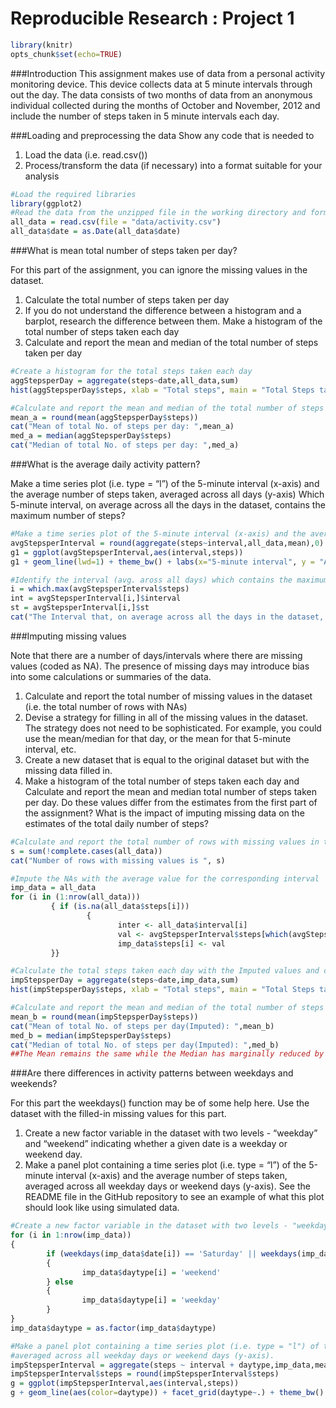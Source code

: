 
Reproducible Research : Project 1
=================================

```r
library(knitr)
opts_chunk$set(echo=TRUE)
```


###Introduction
This assignment makes use of data from a personal activity monitoring device. This device collects data at 5 minute intervals through out the day. The data consists of two months of data from an anonymous individual collected during the months of October and November, 2012 and include the number of steps taken in 5 minute intervals each day.

###Loading and preprocessing the data
Show any code that is needed to

1. Load the data (i.e. read.csv())
2. Process/transform the data (if necessary) into a format suitable for your analysis
```r
#Load the required libraries
library(ggplot2)
#Read the data from the unzipped file in the working directory and format it
all_data = read.csv(file = "data/activity.csv")
all_data$date = as.Date(all_data$date)
```

###What is mean total number of steps taken per day?

For this part of the assignment, you can ignore the missing values in the dataset.

1. Calculate the total number of steps taken per day
2. If you do not understand the difference between a histogram and a barplot, research the difference between them. Make a histogram of the total number of steps taken each day
3. Calculate and report the mean and median of the total number of steps taken per day
```r
#Create a histogram for the total steps taken each day
aggStepsperDay = aggregate(steps~date,all_data,sum)
hist(aggStepsperDay$steps, xlab = "Total steps", main = "Total Steps taken each day")

#Calculate and report the mean and median of the total number of steps taken per day
mean_a = round(mean(aggStepsperDay$steps))
cat("Mean of total No. of steps per day: ",mean_a)
med_a = median(aggStepsperDay$steps)
cat("Median of total No. of steps per day: ",med_a)
```

###What is the average daily activity pattern?

Make a time series plot (i.e. type = "l") of the 5-minute interval (x-axis) and the average number of steps taken, averaged across all days (y-axis)
Which 5-minute interval, on average across all the days in the dataset, contains the maximum number of steps?
```r
#Make a time series plot of the 5-minute interval (x-axis) and the average number of steps taken, averaged across all days (y-axis)
avgStepsperInterval = round(aggregate(steps~interval,all_data,mean),0)
g1 = ggplot(avgStepsperInterval,aes(interval,steps))
g1 + geom_line(lwd=1) + theme_bw() + labs(x="5-minute interval", y = "Average steps per day", title = "Average Daily Activity Pattern")

#Identify the interval (avg. aross all days) which contains the maximum number of steps
i = which.max(avgStepsperInterval$steps)
int = avgStepsperInterval[i,]$interval
st = avgStepsperInterval[i,]$st
cat("The Interval that, on average across all the days in the dataset, contains the maximum number of", st, " steps is ", int)
```

###Imputing missing values

Note that there are a number of days/intervals where there are missing values (coded as NA). The presence of missing days may introduce bias into some calculations or summaries of the data.

1. Calculate and report the total number of missing values in the dataset (i.e. the total number of rows with NAs)
2. Devise a strategy for filling in all of the missing values in the dataset. The strategy does not need to be sophisticated. For example, you could use the mean/median for that day, or the mean for that 5-minute interval, etc.
3. Create a new dataset that is equal to the original dataset but with the missing data filled in.
4. Make a histogram of the total number of steps taken each day and Calculate and report the mean and median total number of steps taken per day. Do these values differ from the estimates from the first part of the assignment? What is the impact of imputing missing data on the estimates of the total daily number of steps?
```r
#Calculate and report the total number of rows with missing values in the dataset
s = sum(!complete.cases(all_data))
cat("Number of rows with missing values is ", s)

#Impute the NAs with the average value for the corresponding interval
imp_data = all_data
for (i in (1:nrow(all_data)))
         { if (is.na(all_data$steps[i]))
                 {
                        inter <- all_data$interval[i]
                        val <- avgStepsperInterval$steps[which(avgStepsperInterval$interval==inter)]
                        imp_data$steps[i] <- val
         }}

#Calculate the total steps taken each day with the Imputed values and create a histogram
impStepsperDay = aggregate(steps~date,imp_data,sum)
hist(impStepsperDay$steps, xlab = "Total steps", main = "Total Steps taken each day (Imputed)")

#Calculate and report the mean and median of the total number of steps taken per day after Imputing
mean_b = round(mean(impStepsperDay$steps))
cat("Mean of total No. of steps per day(Imputed): ",mean_b)
med_b = median(impStepsperDay$steps)
cat("Median of total No. of steps per day(Imputed): ",med_b)
##The Mean remains the same while the Median has marginally reduced by 3 points.
```

###Are there differences in activity patterns between weekdays and weekends?

For this part the weekdays() function may be of some help here. Use the dataset with the filled-in missing values for this part.

1. Create a new factor variable in the dataset with two levels - "weekday" and "weekend" indicating whether a given date is a weekday or weekend day.
2. Make a panel plot containing a time series plot (i.e. type = "l") of the 5-minute interval (x-axis) and the average number of steps taken, averaged across all weekday days or weekend days (y-axis). See the README file in the GitHub repository to see an example of what this plot should look like using simulated data.
```r
#Create a new factor variable in the dataset with two levels - "weekday" and "weekend" indicating whether a given date is a weekday or weekend day.
for (i in 1:nrow(imp_data))
{
        if (weekdays(imp_data$date[i]) == 'Saturday' || weekdays(imp_data$date[i]) == 'Sunday')
        {
                imp_data$daytype[i] = 'weekend'
        } else 
        {
                imp_data$daytype[i] = 'weekday'
        }
}
imp_data$daytype = as.factor(imp_data$daytype)

#Make a panel plot containing a time series plot (i.e. type = "l") of the 5-minute interval (x-axis) and the average number of steps taken, 
#averaged across all weekday days or weekend days (y-axis).
impStepsperInterval = aggregate(steps ~ interval + daytype,imp_data,mean)
impStepsperInterval$steps = round(impStepsperInterval$steps)
g = ggplot(impStepsperInterval,aes(interval,steps))
g + geom_line(aes(color=daytype)) + facet_grid(daytype~.) + theme_bw() + labs(x="Interval", y ="Average Steps", title="Average number of steps taken per 5-minute interval") + theme(legend.position='none')
```

